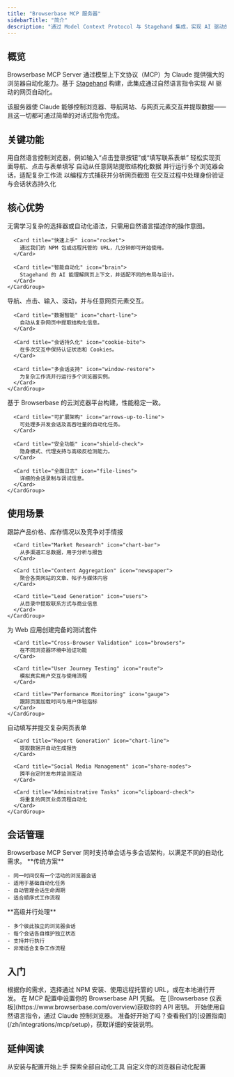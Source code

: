 ```yaml
---
title: "Browserbase MCP 服务器"
sidebarTitle: "简介"
description: "通过 Model Context Protocol 与 Stagehand 集成，实现 AI 驱动的浏览器自动化"
---
```


## 概览

Browserbase MCP Server 通过模型上下文协议（MCP）为 Claude 提供强大的浏览器自动化能力。基于 [Stagehand](https://docs.stagehand.dev/) 构建，此集成通过自然语言指令实现 AI 驱动的网页自动化。

<Info>
  该服务器使 Claude 能够控制浏览器、导航网站、与网页元素交互并提取数据——且这一切都可通过简单的对话式指令完成。
</Info>

## 关键功能

<CardGroup cols={2}>
  <Card title="Natural Language Automation" icon="wand-magic-sparkles">
    用自然语言控制浏览器，例如输入“点击登录按钮”或“填写联系表单”
  </Card>

  <Card title="Web Interaction" icon="browser">
    轻松实现页面导航、点击与表单填写
  </Card>

  <Card title="Data Extraction" icon="download">
    自动从任意网站提取结构化数据
  </Card>

  <Card title="Multi-Session Management" icon="window-restore">
    并行运行多个浏览器会话，适配复杂工作流
  </Card>

  <Card title="Screenshot Capture" icon="camera">
    以编程方式捕获并分析网页截图
  </Card>

  <Card title="Cookie Management" icon="cookie-bite">
    在交互过程中处理身份验证与会话状态持久化
  </Card>
</CardGroup>

## 核心优势

<Tabs>
  <Tab title="易用">
    <CardGroup cols={2}>
      <Card title="直观指令" icon="wand-magic-sparkles">
        无需学习复杂的选择器或自动化语法，只需用自然语言描述你的操作意图。
      </Card>

      <Card title="快速上手" icon="rocket">
        通过我们的 NPM 包或远程托管的 URL，几分钟即可开始使用。
      </Card>

      <Card title="智能自动化" icon="brain">
        Stagehand 的 AI 能理解网页上下文，并适配不同的布局与设计。
      </Card>
    </CardGroup>
  </Tab>

  <Tab title="强大能力">
    <CardGroup cols={2}>
      <Card title="全面的浏览器控制" icon="browser">
        导航、点击、输入、滚动，并与任意网页元素交互。
      </Card>

      <Card title="数据智能" icon="chart-line">
        自动从复杂网页中提取结构化信息。
      </Card>

      <Card title="会话持久化" icon="cookie-bite">
        在多次交互中保持认证状态和 Cookies。
      </Card>

      <Card title="多会话支持" icon="window-restore">
        为复杂工作流并行运行多个浏览器实例。
      </Card>
    </CardGroup>
  </Tab>

  <Tab title="企业级就绪">
    <CardGroup cols={2}>
      <Card title="可靠的基础设施" icon="server">
        基于 Browserbase 的云浏览器平台构建，性能稳定一致。
      </Card>

      <Card title="可扩展架构" icon="arrows-up-to-line">
        可处理多并发会话及高吞吐量的自动化任务。
      </Card>

      <Card title="安全功能" icon="shield-check">
        隐身模式、代理支持与高级反检测能力。
      </Card>

      <Card title="全面日志" icon="file-lines">
        详细的会话录制与调试信息。
      </Card>
    </CardGroup>
  </Tab>
</Tabs>

## 使用场景

<Tabs>
  <Tab title="Web Scraping & Data Collection">
    <CardGroup cols={2}>
      <Card title="E-commerce Monitoring" icon="store">
        跟踪产品价格、库存情况以及竞争对手情报
      </Card>

      <Card title="Market Research" icon="chart-bar">
        从多渠道汇总数据，用于分析与报告
      </Card>

      <Card title="Content Aggregation" icon="newspaper">
        聚合各类网站的文章、帖子与媒体内容
      </Card>

      <Card title="Lead Generation" icon="users">
        从目录中提取联系方式与商业信息
      </Card>
    </CardGroup>
  </Tab>

  <Tab title="Testing">
    <CardGroup cols={2}>
      <Card title="Automated Testing" icon="flask">
        为 Web 应用创建完备的测试套件
      </Card>

      <Card title="Cross-Browser Validation" icon="browsers">
        在不同浏览器环境中验证功能
      </Card>

      <Card title="User Journey Testing" icon="route">
        模拟真实用户交互与使用流程
      </Card>

      <Card title="Performance Monitoring" icon="gauge">
        跟踪页面加载时间与用户体验指标
      </Card>
    </CardGroup>
  </Tab>

  <Tab title="Workflow Automation">
    <CardGroup cols={2}>
      <Card title="Form Automation" icon="file-contract">
        自动填写并提交复杂网页表单
      </Card>

      <Card title="Report Generation" icon="chart-line">
        提取数据并自动生成报告
      </Card>

      <Card title="Social Media Management" icon="share-nodes">
        跨平台定时发布并监测互动
      </Card>

      <Card title="Administrative Tasks" icon="clipboard-check">
        将重复的网页业务流程自动化
      </Card>
    </CardGroup>
  </Tab>
</Tabs>

## 会话管理

<Info>
  Browserbase MCP Server 同时支持单会话与多会话架构，以满足不同的自动化需求。
</Info>

<Tabs>
  <Tab title="Single Session Mode">
    **传统方案**

    - 同一时间仅有一个活动的浏览器会话
    - 适用于基础自动化任务
    - 自动管理会话生命周期
    - 适合顺序式工作流程
  </Tab>

  <Tab title="Multi-Session Mode">
    **高级并行处理**

    - 多个彼此独立的浏览器会话
    - 每个会话各自维护独立状态
    - 支持并行执行
    - 非常适合复杂工作流程
  </Tab>
</Tabs>

## 入门

<Steps>
  <Step title="安装 MCP 服务器">
    根据你的需求，选择通过 NPM 安装、使用远程托管的 URL，或在本地进行开发。
  </Step>

  <Step title="配置身份验证">
    在 MCP 配置中设置你的 Browserbase API 凭据。
    在 [Browserbase 仪表板](https://www.browserbase.com/overview)获取你的 API 密钥。
  </Step>

  <Step title="开始自动化">
    开始使用自然语言指令，通过 Claude 控制浏览器。
  </Step>
</Steps>

<Tip>
  准备好开始了吗？查看我们的[设置指南](/zh/integrations/mcp/setup)，获取详细的安装说明。
</Tip>

## 延伸阅读

<CardGroup cols={3}>
  <Card title="设置指南" icon="rocket" href="/zh/integrations/mcp/setup">
    从安装与配置开始上手
  </Card>

  <Card title="可用工具" icon="wrench" href="/zh/integrations/mcp/tools">
    探索全部自动化工具
  </Card>

  <Card title="配置选项" icon="gear" href="/zh/integrations/mcp/configuration">
    自定义你的浏览器自动化配置
  </Card>
</CardGroup>
